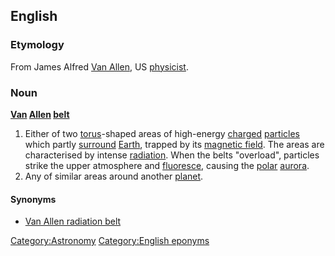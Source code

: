 {{wikipedia}}
==English==
===Etymology===
From James Alfred [[Van Allen]], US [[physicist]].

===Noun===
'''[[van|Van]] [[Allen]] [[belt]]''' 

# Either of two [[torus]]-shaped areas of high-energy [[charge]]d [[particle]]s which partly [[surround]] [[Earth]], trapped by its [[magnetic field]]. The areas are characterised by intense [[radiation]]. When the belts "overload", particles strike the upper atmosphere and [[fluoresce]], causing the [[polar]] [[aurora]].
# Any of similar areas around another [[planet]].

====Synonyms====
*[[Van Allen radiation belt]]

[[Category:Astronomy]]
[[Category:English eponyms]]